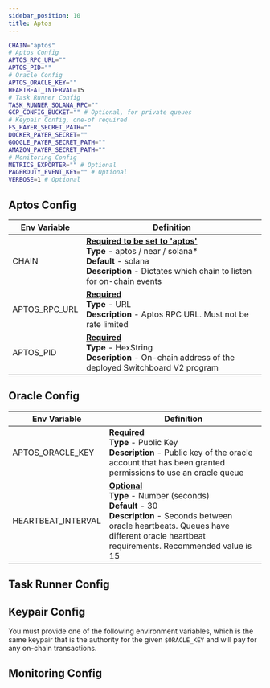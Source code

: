 ```yaml
---
sidebar_position: 10
title: Aptos
---
```


```bash env title="aptos.env"
CHAIN="aptos"
# Aptos Config
APTOS_RPC_URL=""
APTOS_PID=""
# Oracle Config
APTOS_ORACLE_KEY=""
HEARTBEAT_INTERVAL=15
# Task Runner Config
TASK_RUNNER_SOLANA_RPC=""
GCP_CONFIG_BUCKET="" # Optional, for private queues
# Keypair Config, one-of required
FS_PAYER_SECRET_PATH=""
DOCKER_PAYER_SECRET=""
GOOGLE_PAYER_SECRET_PATH=""
AMAZON_PAYER_SECRET_PATH=""
# Monitoring Config
METRICS_EXPORTER="" # Optional
PAGERDUTY_EVENT_KEY="" # Optional
VERBOSE=1 # Optional
```

## Aptos Config

<table>
  <thead>
    <tr>
      <th>Env Variable</th>
      <th>Definition</th>
    </tr>
  </thead>
  <tbody>
    <tr>
      <td>CHAIN</td>
      <td>
        <b>
          <u>Required to be set to 'aptos'</u>
        </b>
        <br />
        <b>Type</b> - aptos / near / solana*
        <br />
        <b>Default</b> - solana
        <br />
        <b>Description</b> - Dictates which chain to listen for on-chain events
        <br />
      </td>
    </tr>
    <tr>
      <td>APTOS_RPC_URL</td>
      <td>
        <b>
          <u>Required</u>
        </b>
        <br />
        <b>Type</b> - URL
        <br />
        <b>Description</b> - Aptos RPC URL. Must not be rate limited
      </td>
    </tr>
    <tr>
      <td>APTOS_PID</td>
      <td>
        <b>
          <u>Required</u>
        </b>
        <br />
        <b>Type</b> - HexString
        <br />
        <b>Description</b> - On-chain address of the deployed Switchboard V2
        program
      </td>
    </tr>
  </tbody>
</table>

## Oracle Config

<table>
  <thead>
    <tr>
      <th>Env Variable</th>
      <th>Definition</th>
    </tr>
  </thead>
  <tbody>
    <tr>
      <td>APTOS_ORACLE_KEY</td>
      <td>
        <b>
          <u>Required</u>
        </b>
        <br />
        <b>Type</b> - Public Key
        <br />
        <b>Description</b> - Public key of the oracle account that has been
        granted permissions to use an oracle queue <br />
      </td>
    </tr>
    <tr>
      <td>HEARTBEAT_INTERVAL</td>
      <td>
        <b>
          <u>Optional</u>
        </b>
        <br />
        <b>Type</b> - Number (seconds)
        <br />
        <b>Default</b> - 30
        <br />
        <b>Description</b> - Seconds between oracle heartbeats. Queues have
        different oracle heartbeat requirements. Recommended value is 15
      </td>
    </tr>
  </tbody>
</table>

## Task Runner Config


<TaskRunnerEnv />

## Keypair Config

You must provide one of the following environment variables, which is the same
keypair that is the authority for the given `$ORACLE_KEY` and will pay for any
on-chain transactions.


<KeypairEnv />

## Monitoring Config


<MonitoringEnv />
